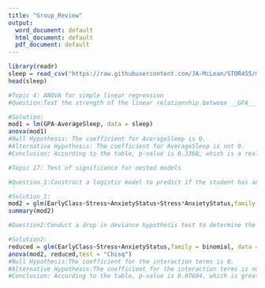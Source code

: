 ```yaml
---
title: "Group_Review"
output:
  word_document: default
  html_document: default
  pdf_document: default
---
```


```r
library(readr)
sleep = read_csv("https://raw.githubusercontent.com/JA-McLean/STOR455/master/data/SleepStudy.csv")
head(sleep)
```
```r
#Topic 4: ANOVA for simple linear regression
#Question:Test the strength of the linear relationship between __GPA__ and __AverageSleep__ using ANOVA for regression. Include hypotheses and your conclusions in the context of the problem.

```

```r
#Solution:
mod1 = lm(GPA~AverageSleep, data = sleep)
anova(mod1)
#Null Hypothesis: The coefficient for AverageSleep is 0.
#Alternative Hypothesis: The coefficient for AverageSleep is not 0.
#Conclusion: According to the table, p-value is 0.3368, which is a really large number. Therefore, we fail to reject the null hypothesis and come to the conclusion that the coefficient for AverageSleep is 0.
```

```r
#Topic 17: Test of significance for nested models
```

```r
#Question_1:Construct a logistic model to predict if the student has an early class using Stress, AnxietyStatus, and the interaction between them as the predictor variables.
```

```r
#Solution_1:
mod2 = glm(EarlyClass~Stress+AnxietyStatus+Stress*AnxietyStatus,family = binomial, data = sleep)
summary(mod2)
```

```r
#Question2:Conduct a drop in deviance hypothesis test to determine the effectiveness of the interaction terms in the model constructed in the previous question. Cite your hypotheses, p-value, and conclusion in context.
```

```r
#Solution2:
reduced = glm(EarlyClass~Stress+AnxietyStatus,family = binomial, data = sleep)
anova(mod2, reduced,test = "Chisq")
#Null Hypothesis:The coefficient for the interaction terms is 0.
#Alternative Hypothesis:The coefficient for the interaction terms is not 0.
#Conclusion: According to the table, p-value is 0.07604, which is greater than 0.05. Therefore, we fail to reject the null hypothesis and come to the conclusion that the coefficient for interaction terms is 0.
```

